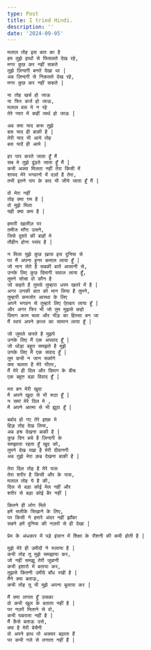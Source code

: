 ```yaml
---
type: Post
title: I tried Hindi.
description: ''
date: '2024-09-05'
---
```

```
मलाल तोह इस बात का है
हम तुझे हाथों से फिसलते देख रहे,
मगर कुछ कर नहीं सकते
तुझे ज़िन्दगी बनते देखा था |
अब ज़िन्दगी से निकलते देख रहे, 
मगर कुछ कर नहीं सकते |
```

```
या तोह खर्च हो जाऊ 
या फिर कर्ज हो जाऊ,
मलाल बस ये न रहे
तेरे प्यार में कहीं व्यर्थ हो जाऊ |
```

```
अब क्या याद करू तुझे 
बस याद ही बाकी है | 
तेरी याद भी आये तोह 
बस यादें ही आये |
```

```
हर पाप करते जाता हूँ मैं 
सब मे तुझे ढूंढते जाता हूँ मैं |
कभी अक्स मिलता नहीं तेरा किसी में 
शायद मेरे भगवानो में दर्ज़ा है तेरा,
तभी इतने पाप के बाद भी जीये जाता हूँ मैं |
```

```
वो मेरा नहीं 
तोह क्या ग़म है |
वो मुझे मिला 
यही क्या कम है |
```

```
हमारी दहलीज़ पर 
तमीज माँगा उसने,
जिसे दूसरे की बाहों मे 
तौहीन होना पसंद है |
```

```
न मिला मुझे कुछ ख़ास इस दुनिया से 
पर मैं अपना हुनर कमाल लाया हूँ |
जो मान लेते है सबकी बातें आसानी से,
उनके लिए कुछ दिमागी सवाल लाया हूँ,
तुमने सोचा वो कौन है 
जो कहते है तुमसे तुम्हारा धरम खतरे में है |
अगर उनकी बात को मान लिया है तुमने,
तुम्हारी कमजोर आस्था के लिए 
अपने भगवन से तुम्हारे लिए ऐतबार लाया हूँ |
और अगर फिर भी जो तुम मुझसे कहो 
दिमाग काम चला और भीड़ का हिस्सा बन जा 
मैं स्वयं अपने क़त्ल का सामान लाया हूँ |
```

```
जो जुमले कस्ते है मुझपे 
उनके लिए मैं एक अपवाद हूँ |
जो थोड़ा बहुत समझते है मुझे 
उनके लिए मैं एक संवाद हूँ |
तुम कभी न जान सकोगे 
क्या चलता है मेरे भीतर,
मैं मेरे ही दिल और दिमाग के बीच 
एक बहुत बड़ा विवाद हूँ |
```

```
मत बन मेरी खुदा
मै अपने खुदा से भी रूठा हूँ |
न समां मेरे दिल मे ,
मै अपने आत्मा से भी झूठा हूँ |
```

```
बर्बाद हो गए तेरे इश्क़ मे 
हिज़्र तोह देख लिया,
अब हश्र देखना बाकी है |
कुछ दिन बचे है ज़िन्दगी के 
समझाता रहता हूँ खुद को,
तुमने देख रखा है मेरी दीवानगी 
अब तुझे मेरा क़ब्र देखना बाकी है |
```

```
तेरा दिल तोह है मेरे पास 
तेरा शरीर है किसी और के पास,
मलाल तोह ये है की,
दिल से बड़ा कोई मेल नहीं और 
शरीर से बड़ा कोई बैर नहीं |
```

```
कितने ही लोग मिले 
हमें सलीके सिखाने के लिए,
पर किसी ने हमारे अंदर नहीं झाँका 
सबने हमें दुनिया की नज़रों से ही देखा |
```

```
प्रेम के अंधकार में पड़े इंसान में शिक्षा के रौशनी की कमी होती है |
```

```
मुझे मेरे ही उमीदों ने रुलाया है |
कभी तोह तू मुझे समझाया कर,
जो नहीं समझू तेरी जुबानी 
कभी इशारो में बताया कर,
तुझसे कितनी उमीदे बाँध रखी है |
मैंने क्या बताऊ,
कभी तोह तू भी मुझे अपना बुलाया कर |
```



```
मैं क्या लगता हूँ उसका 
वो कभी खुल के बताता नहीं है |
पर नज़रें मिलाने से वो,
कभी घबराता नहीं है |
मैं कैसे बताऊ उसे,
क्या है मेरी बेचैनी 
वो अपने हाथ तो अक्सर बढ़ाता हैं
पर कभी गले से लगाता नहीं हैं |
```

